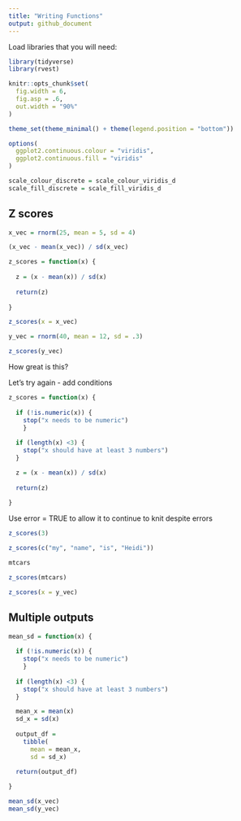 ```yaml
---
title: "Writing Functions"
output: github_document
---
```


Load libraries that you will need:

```r
library(tidyverse)
library(rvest)

knitr::opts_chunk$set(
  fig.width = 6,
  fig.asp = .6,
  out.width = "90%"
)

theme_set(theme_minimal() + theme(legend.position = "bottom"))

options(
  ggplot2.continuous.colour = "viridis",
  ggplot2.continuous.fill = "viridis"
)

scale_colour_discrete = scale_colour_viridis_d
scale_fill_discrete = scale_fill_viridis_d
```


## Z scores

```r
x_vec = rnorm(25, mean = 5, sd = 4)

(x_vec - mean(x_vec)) / sd(x_vec)

z_scores = function(x) {
  
  z = (x - mean(x)) / sd(x)
  
  return(z)
  
}

z_scores(x = x_vec)

y_vec = rnorm(40, mean = 12, sd = .3)

z_scores(y_vec)
```

How great is this?

Let's try again - add conditions

```r
z_scores = function(x) {
  
  if (!is.numeric(x)) {
    stop("x needs to be numeric")
    }
  
  if (length(x) <3) {
    stop("x should have at least 3 numbers")
  }

  z = (x - mean(x)) / sd(x)
  
  return(z)
  
}

```

Use error = TRUE to allow it to continue to knit despite errors
```r
z_scores(3)

z_scores(c("my", "name", "is", "Heidi"))

mtcars

z_scores(mtcars)

z_scores(x = y_vec)
```

## Multiple outputs

```r
mean_sd = function(x) {
  
  if (!is.numeric(x)) {
    stop("x needs to be numeric")
    }
  
  if (length(x) <3) {
    stop("x should have at least 3 numbers")
  }

  mean_x = mean(x)
  sd_x = sd(x)
        
  output_df = 
    tibble(
      mean = mean_x,
      sd = sd_x)

  return(output_df)
  
}

mean_sd(x_vec)
mean_sd(y_vec)
```

